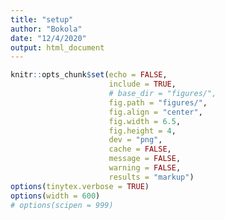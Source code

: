 ```yaml
---
title: "setup"
author: "Bokola"
date: "12/4/2020"
output: html_document
---
```




```r

knitr::opts_chunk$set(echo = FALSE,
                      include = TRUE,
                      # base_dir = "figures/",
                      fig.path = "figures/",
                      fig.align = "center",
                      fig.width = 6.5, 
                      fig.height = 4, 
                      dev = "png",
                      cache = FALSE,
                      message = FALSE,
                      warning = FALSE,
                      results = "markup")
options(tinytex.verbose = TRUE)
options(width = 600)
# options(scipen = 999)

```



